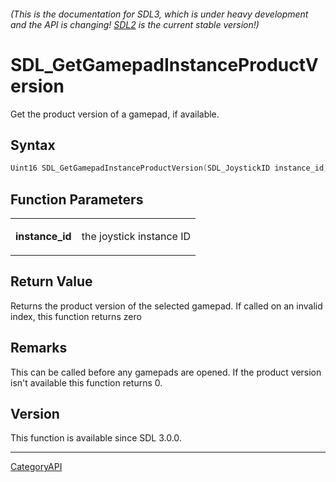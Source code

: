 ====== (This is the documentation for SDL3, which is under heavy development and the API is changing! [https://wiki.libsdl.org/ SDL2] is the current stable version!) ======
= SDL_GetGamepadInstanceProductVersion =

Get the product version of a gamepad, if available.

== Syntax ==

<syntaxhighlight lang='c'>
Uint16 SDL_GetGamepadInstanceProductVersion(SDL_JoystickID instance_id);
</syntaxhighlight>

== Function Parameters ==

{|
|'''instance_id'''
|the joystick instance ID
|}

== Return Value ==

Returns the product version of the selected gamepad. If called on an
invalid index, this function returns zero

== Remarks ==

This can be called before any gamepads are opened. If the product version
isn't available this function returns 0.

== Version ==

This function is available since SDL 3.0.0.

----
[[CategoryAPI]]


